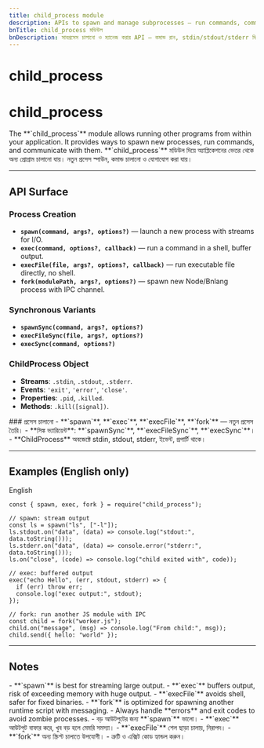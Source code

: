 ```yaml
---
title: child_process module
description: APIs to spawn and manage subprocesses — run commands, communicate with stdin/stdout/stderr, handle exit codes, and use sync/async variants.
bnTitle: child_process মডিউল
bnDescription: সাবপ্রসেস চালানো ও ম্যানেজ করার API — কমান্ড রান, stdin/stdout/stderr দিয়ে যোগাযোগ, এক্সিট কোড হ্যান্ডল, সিঙ্ক/অ্যাসিঙ্ক ভ্যারিয়েন্ট।
---
```


# <I18nEnglish>child_process</I18nEnglish>
# <I18nBangla>child_process</I18nBangla>


<I18nEnglish>
The **`child_process`** module allows running other programs from within your application. It provides ways to spawn new processes, run commands, and communicate with them.
</I18nEnglish>

<I18nBangla>
**`child_process`** মডিউল দিয়ে অ্যাপ্লিকেশনের ভেতর থেকে অন্য প্রোগ্রাম চালানো যায়। নতুন প্রসেস স্পাউন, কমান্ড চালানো ও যোগাযোগ করা যায়।
</I18nBangla>



---

## API Surface

<I18nEnglish>

### Process Creation
- **`spawn(command, args?, options?)`** — launch a new process with streams for I/O.  
- **`exec(command, options?, callback)`** — run a command in a shell, buffer output.  
- **`execFile(file, args?, options?, callback)`** — run executable file directly, no shell.  
- **`fork(modulePath, args?, options?)`** — spawn new Node/Bnlang process with IPC channel.

### Synchronous Variants
- **`spawnSync(command, args?, options?)`**  
- **`execFileSync(file, args?, options?)`**  
- **`execSync(command, options?)`**  

### ChildProcess Object
- **Streams**: `.stdin`, `.stdout`, `.stderr`.  
- **Events**: `'exit'`, `'error'`, `'close'`.  
- **Properties**: `.pid`, `.killed`.  
- **Methods**: `.kill([signal])`.  

</I18nEnglish>

<I18nBangla>
### প্রসেস চালানো
- **`spawn`**, **`exec`**, **`execFile`**, **`fork`** — নতুন প্রসেস তৈরি।
- **সিঙ্ক ভ্যারিয়েন্ট**: **`spawnSync`**, **`execFileSync`**, **`execSync`**।
- **ChildProcess** অবজেক্টে stdin, stdout, stderr, ইভেন্ট, প্রপার্টি থাকে।
</I18nBangla>



---

## Examples (English only)

<Tabs defaultValue="english" className="w-full">
  <TabsList>
    <TabsTrigger value="english">English</TabsTrigger>
  </TabsList>

  <TabsContent value="english">

```bnl
const { spawn, exec, fork } = require("child_process");

// spawn: stream output
const ls = spawn("ls", ["-l"]);
ls.stdout.on("data", (data) => console.log("stdout:", data.toString()));
ls.stderr.on("data", (data) => console.error("stderr:", data.toString()));
ls.on("close", (code) => console.log("child exited with", code));

// exec: buffered output
exec("echo Hello", (err, stdout, stderr) => {
  if (err) throw err;
  console.log("exec output:", stdout);
});

// fork: run another JS module with IPC
const child = fork("worker.js");
child.on("message", (msg) => console.log("From child:", msg));
child.send({ hello: "world" });
```
  </TabsContent>
</Tabs>

---

## Notes

<I18nEnglish>
- **`spawn`** is best for streaming large output.  
- **`exec`** buffers output, risk of exceeding memory with huge output.  
- **`execFile`** avoids shell, safer for fixed binaries.  
- **`fork`** is optimized for spawning another runtime script with messaging.  
- Always handle **errors** and exit codes to avoid zombie processes.  
</I18nEnglish>

<I18nBangla>
- বড় আউটপুটের জন্য **`spawn`** ভালো।  
- **`exec`** আউটপুট বাফার করে, খুব বড় হলে মেমরি সমস্যা।  
- **`execFile`** শেল ছাড়া চালায়, নিরাপদ।  
- **`fork`** অন্য স্ক্রিপ্ট চালাতে উপযোগী।  
- ত্রুটি ও এক্সিট কোড হ্যান্ডল করুন।  
</I18nBangla>


